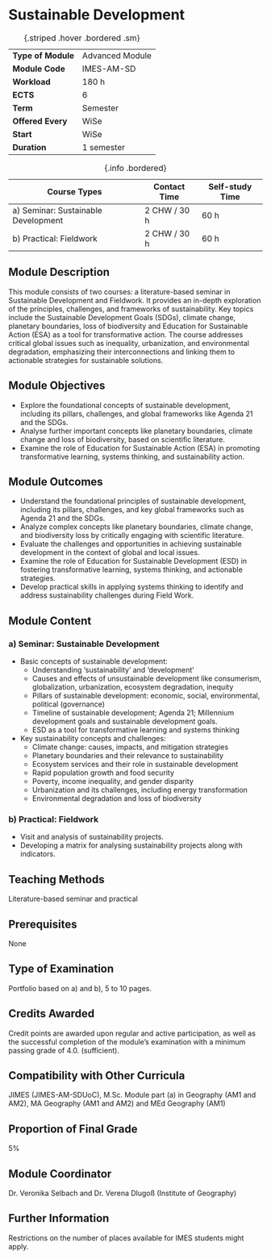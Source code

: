 # Sustainable Development {.unnumbered}

| | |
|----|---|
| **Type of Module** | Advanced Module |
| **Module Code** | IMES-AM-SD |
| **Workload** | 180 h |
| **ECTS** | 6 |
| **Term** | Semester |
| **Offered Every** | WiSe |
| **Start** | WiSe |
| **Duration** | 1 semester |
: {.striped .hover .bordered .sm}

| Course Types | Contact Time | Self-study Time | 
|--------------|--------------|-----------------|
| a) Seminar: Sustainable Development | 2 CHW / 30 h | 60 h |
| b) Practical: Fieldwork | 2 CHW / 30 h | 60 h |
: {.info .bordered}

## Module Description

This module consists of two courses: a literature-based seminar in Sustainable Development and Fieldwork. It provides an in-depth exploration of the principles, challenges, and frameworks of sustainability. Key topics include the Sustainable Development Goals (SDGs), climate change, planetary boundaries, loss of biodiversity and Education for Sustainable Action (ESA) as a tool for transformative action. The course addresses critical global issues such as inequality, urbanization, and environmental degradation, emphasizing their interconnections and linking them to actionable strategies for sustainable solutions.

## Module Objectives

- Explore the foundational concepts of sustainable development, including its pillars, challenges, and global frameworks like Agenda 21 and the SDGs.
- Analyse further important concepts like planetary boundaries, climate change and loss of biodiversity, based on scientific literature.
- Examine the role of Education for Sustainable Action (ESA) in promoting transformative learning, systems thinking, and sustainability action.

## Module Outcomes

- Understand the foundational principles of sustainable development, including its pillars, challenges, and key global frameworks such as Agenda 21 and the SDGs.
- Analyze complex concepts like planetary boundaries, climate change, and biodiversity loss by critically engaging with scientific literature.
- Evaluate the challenges and opportunities in achieving sustainable development in the context of global and local issues.
- Examine the role of Education for Sustainable Development (ESD) in fostering transformative learning, systems thinking, and actionable strategies.
- Develop practical skills in applying systems thinking to identify and address sustainability challenges during Field Work.

## Module Content

### a) Seminar: Sustainable Development

- Basic concepts of sustainable development:
  - Understanding ‘sustainability’ and ‘development’
  - Causes and effects of unsustainable development like consumerism, globalization, urbanization, ecosystem degradation, inequity
  - Pillars of sustainable development: economic, social, environmental, political (governance)
  - Timeline of sustainable development; Agenda 21; Millennium development goals and sustainable development goals.
  - ESD as a tool for transformative learning and systems thinking
- Key sustainability concepts and challenges:
  - Climate change: causes, impacts, and mitigation strategies
  - Planetary boundaries and their relevance to sustainability
  - Ecosystem services and their role in sustainable development
  - Rapid population growth and food security
  - Poverty, income inequality, and gender disparity
  - Urbanization and its challenges, including energy transformation
  - Environmental degradation and loss of biodiversity

### b) Practical: Fieldwork

- Visit and analysis of sustainability projects.
- Developing a matrix for analysing sustainability projects along with indicators.

## Teaching Methods

Literature-based seminar and practical

## Prerequisites

None

## Type of Examination

Portfolio based on a) and b), 5 to 10 pages.

## Credits Awarded

Credit points are awarded upon regular and active participation, as well as the successful completion of the module's examination with a minimum passing grade of 4.0. (sufficient).

## Compatibility with Other Curricula

JIMES (JIMES-AM-SDUoC), M.Sc. Module part (a) in Geography (AM1 and AM2), MA Geography (AM1 and AM2) and MEd Geography (AM1)

## Proportion of Final Grade

5%

## Module Coordinator

Dr. Veronika Selbach and Dr. Verena Dlugoß (Institute of Geography)

## Further Information

Restrictions on the number of places available for IMES students might apply.
